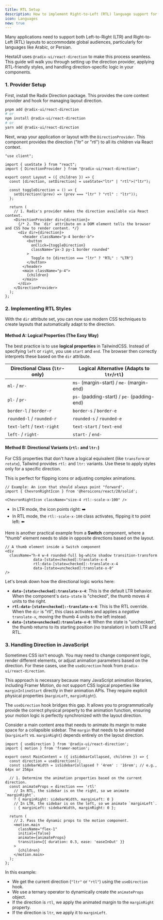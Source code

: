 ```yaml
---
title: RTL Setup
description: How to implement Right-to-Left (RTL) language support for your components.
icon: Languages
new: true
---
```


Many applications need to support both Left-to-Right (LTR) and Right-to-Left (RTL) layouts to accommodate global audiences, particularly for languages like Arabic, or Persian.

HextaUI uses `@radix-ui/react-direction` to make this process seamless. This guide will walk you through setting up the direction provider, applying RTL-friendly styles, and handling direction-specific logic in your components.

### 1. Provider Setup

First, install the Radix Direction package. This provides the core context provider and hook for managing layout direction.

```sh
pnpm add @radix-ui/react-direction
# or
npm install @radix-ui/react-direction
# or
yarn add @radix-ui/react-direction
```

Next, wrap your application or layout with the `DirectionProvider`. This component provides the direction ("ltr" or "rtl") to all its children via React context.

```tsx
"use client";

import { useState } from "react";
import { DirectionProvider } from "@radix-ui/react-direction";

export const Layout = ({ children }) => {
  const [direction, setDirection] = useState<"ltr" | "rtl">("ltr");

  const toggleDirection = () => {
    setDirection((prev) => (prev === "ltr" ? "rtl" : "ltr"));
  };

  return (
    // 1. Radix's provider makes the direction available via React context.
    <DirectionProvider dir={direction}>
      {/* 2. The `dir` attribute on a DOM element tells the browser and CSS how to render content. */}
      <div dir={direction}>
        <header className="p-4 border-b">
          <button
            onClick={toggleDirection}
            className="px-3 py-1 border rounded"
          >
            Toggle to {direction === "ltr" ? "RTL" : "LTR"}
          </button>
        </header>
        <main className="p-4">
          {children}
        </main>
      </div>
    </DirectionProvider>
  );
};
```

### 2. Implementing RTL Styles

With the `dir` attribute set, you can now use modern CSS techniques to create layouts that automatically adapt to the direction.

#### Method A: Logical Properties (The Easy Way)

The best practice is to use **logical properties** in TailwindCSS. Instead of specifying `left` or `right`, you use `start` and `end`. The browser then correctly interprets these based on the `dir` attribute.

| Directional Class (`ltr`-only) | Logical Alternative (Adapts to `ltr`/`rtl`) |
| ------------------------------ | ------------------------------------------- |
| `ml-` / `mr-`                  | `ms-` (margin-start) / `me-` (margin-end)    |
| `pl-` / `pr-`                  | `ps-` (padding-start) / `pe-` (padding-end)  |
| `border-l` / `border-r`        | `border-s` / `border-e`                     |
| `rounded-l` / `rounded-r`      | `rounded-s` / `rounded-e`                   |
| `text-left` / `text-right`     | `text-start` / `text-end`                   |
| `left-` / `right-`             | `start-` / `end-`                           |

#### Method B: Directional Variants (`rtl:` and `ltr:`)

For CSS properties that don't have a logical equivalent (like `transform` or `rotate`), Tailwind provides `rtl:` and `ltr:` variants. Use these to apply styles only for a specific direction.

This is perfect for flipping icons or adjusting complex animations.

```tsx
// Example: An icon that should always point "forward".
import { ChevronRightIcon } from '@heroicons/react/20/solid';

<ChevronRightIcon className="size-4 rtl:-scale-x-100" />
```

- In LTR mode, the icon points right: ➡️
- In RTL mode, the `rtl:-scale-x-100` class activates, flipping it to point left: ⬅️

Here is another practical example from a **Switch** component, where a "thumb" element needs to slide in opposite directions based on the layout.

```tsx
// A thumb element inside a Switch component
<div
  className="h-4 w-4 rounded-full bg-white shadow transition-transform
             data-[state=checked]:translate-x-4
             rtl:data-[state=checked]:-translate-x-4
             data-[state=unchecked]:translate-x-0"
/>
```

Let's break down how the directional logic works here:

*   **`data-[state=checked]:translate-x-4`**: This is the default LTR behavior. When the component's `data-state` is "checked", the thumb moves 4 units to the right.
*   **`rtl:data-[state=checked]:-translate-x-4`**: This is the RTL override. When the `dir` is "rtl", this class activates and applies a *negative* `translate-x`, moving the thumb 4 units to the left instead.
*   **`data-[state=unchecked]:translate-x-0`**: When the state is "unchecked", the thumb returns to its starting position (no translation) in both LTR and RTL.

### 3. Handling Direction in JavaScript

Sometimes CSS isn't enough. You may need to change component logic, render different elements, or adjust animation parameters based on the direction. For these cases, use the `useDirection` hook from `@radix-ui/react-direction`.

This approach is necessary because many JavaScript animation libraries, including Framer Motion, do not support CSS logical properties like `marginInlineStart` directly in their animation APIs. They require explicit physical properties (`marginLeft`, `marginRight`).

The `useDirection` hook bridges this gap. It allows you to programmatically provide the correct physical property to the animation function, ensuring your motion logic is perfectly synchronized with the layout direction.

Consider a main content area that needs to animate its margin to make space for a collapsible sidebar. The `margin` that needs to be animated (`marginLeft` vs. `marginRight`) depends entirely on the layout direction.

```tsx
import { useDirection } from '@radix-ui/react-direction';
import { motion } from 'framer-motion';

export const MainContent = ({ isSidebarCollapsed, children }) => {
  const direction = useDirection();
  const sidebarWidth = isSidebarCollapsed ? '4rem' : '16rem'; // e.g., 64px or 256px

  // 1. Determine the animation properties based on the current direction.
  const animateProps = direction === 'rtl'
    // In RTL, the sidebar is on the right, so we animate `marginRight`.
    ? { marginRight: sidebarWidth, marginLeft: 0 }
    // In LTR, the sidebar is on the left, so we animate `marginLeft`.
    : { marginLeft: sidebarWidth, marginRight: 0 };

  return (
    // 2. Pass the dynamic props to the motion component.
    <motion.main
      className="flex-1"
      initial={false}
      animate={animateProps}
      transition={{ duration: 0.3, ease: 'easeInOut' }}
    >
      {children}
    </motion.main>
  );
};
```

In this example:

*   We get the current direction (`"ltr"` or `"rtl"`) using the `useDirection` hook.
*   We use a ternary operator to dynamically create the `animateProps` object.
*   If the direction is `rtl`, we apply the animated margin to the `marginRight` property.
*   If the direction is `ltr`, we apply it to `marginLeft`.
